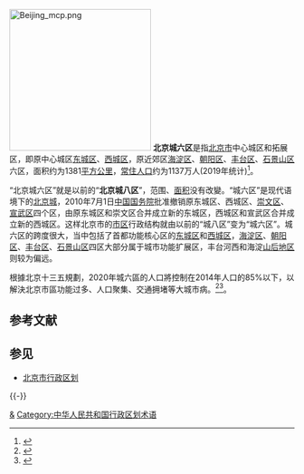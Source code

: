 [[File:Beijing_mcp.png|250px]]
'''北京城六区'''是指[[北京市|北京市]]中心城区和拓展区，即原中心城区[[東城區_(北京市)|东城区]]、[[西城区|西城区]]，原近郊区[[海淀区|海淀区]]、[[朝阳区_(北京市)|朝阳区]]、[[丰台区|丰台区]]、[[石景山区|石景山区]]六区，面积约为1381[[平方公里|平方公里]]，[[常住人口|常住人口]]约为1137万人(2019年统计)<ref>{{Cite web |url=http://www.huanqiu.com/www/mobilenews/hot/2015-12/8148901.html |title=北京十三五：城六区常住人口下降15% 鼓励户籍外迁 |access-date=2015-12-19 |archive-url=https://web.archive.org/web/20151222081032/http://www.huanqiu.com/www/mobilenews/hot/2015-12/8148901.html |archive-date=2015-12-22 |dead-url=yes }}</ref>。

“北京城六区”就是以前的“'''北京城八区'''”，范围、[[面积|面积]]没有改變。“城六区”是现代语境下的[[北京城|北京城]]，2010年7月1日[[中国|中国]][[中华人民共和国国务院|国务院]]批准撤销原东城区、西城区、[[崇文区|崇文区]]、[[宣武区|宣武区]]四个区，由原东城区和崇文区合并成立新的东城区，西城区和宣武区合并成立新的西城区。这样北京市的[[市区|市区]]行政结构就由以前的“城八区”变为“城六区”。城六区的跨度很大，当中包括了首都功能核心区的[[東城區_(北京市)|东城区]]和[[西城区|西城区]]，[[海淀区|海淀区]]、[[朝阳区_(北京市)|朝阳区]]、[[丰台区|丰台区]]、[[石景山区|石景山区]]四区大部分属于城市功能扩展区，丰台河西和海淀[[山后地区|山后地区]]则较为偏远。

根據北京十三五規劃，2020年城六區的人口將控制在2014年人口的85%以下，以解決北京市區功能过多、人口聚集、交通拥堵等大城市病。<ref>{{Cite web |url=http://www.yahui.cc/economy/China/98840 |title=北京城六区常住人口比2014年降15%左右 |accessdate=2015-12-19 |archive-date=2020-09-15 |archive-url=https://web.archive.org/web/20200915145440/http://www.yahui.cc/economy/China/98840 |dead-url=yes }}</ref><ref>{{Cite web |url=http://m.21jingji.com/article/20150826/81bc1dd83ebfec478588b39f67bded69.html |title=北京城六区统一实施新增产业禁限措施 |accessdate=2015-12-19 |archive-date=2021-01-02 |archive-url=https://web.archive.org/web/20210102010835/http://m.21jingji.com/article/20150826/81bc1dd83ebfec478588b39f67bded69.html |dead-url=no }}</ref>。

== 参考文献 ==
{{Reflist|30em}}

== 参见 ==
{{Portal box|北京}}
* [[北京市行政区划|北京市行政区划]]

{{-}}
{{北京行政区划}}

[[Category:北京市辖区|&]]
[[Category:中华人民共和国行政区划术语|Category:中华人民共和国行政区划术语]]